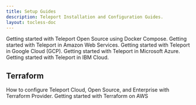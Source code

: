 ```yaml
---
title: Setup Guides
description: Teleport Installation and Configuration Guides.
layout: tocless-doc
---
```


<TileSet>
  <Tile icon="wrench" title="Docker Compose" href="./guides/docker-compose.mdx">
    Getting started with Teleport Open Source using Docker Compose.
  </Tile>
  <Tile icon="wrench" title="AWS" href="./guides/aws-guide.mdx">
    Getting started with Teleport in Amazon Web Services.
  </Tile>
  <Tile icon="wrench" title="GCP" href="./guides/gcp-guide.mdx">
     Getting started with Teleport in Google Cloud (GCP).
  </Tile>
  <Tile icon="wrench" title="Azure" href="./guides/azure-guide.mdx">
     Getting started with Teleport in Microsoft Azure.
  </Tile>
  <Tile icon="wrench" title="IBM" href="./guides/ibm-guide.mdx">
    Getting started with Teleport in IBM Cloud.
  </Tile>
</TileSet>

## Terraform

<TileSet>
  <Tile icon="wrench" title="Terraform Provider" href="./guides/terraform-provider.mdx">
    How to configure Teleport Cloud, Open Source, and Enterprise with Terraform Provider.
  </Tile>
  <Tile icon="wrench" title="Terraform on AWS" href="./guides/aws-terraform-guide.mdx">
    Getting started with Terraform on AWS
  </Tile>
</TileSet>